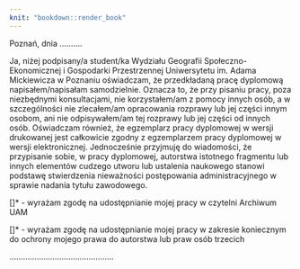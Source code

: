 ---
knit: "bookdown::render_book"
---

\newpage
\setlength\parindent{24pt}

\hfill Poznań, dnia ..........

\begin{center}
\large{\textbf{OŚWIADCZENIE}}
\end{center}

\indent Ja, niżej podpisany/a  student/ka Wydziału Geografii Społeczno-Ekonomicznej i Gospodarki Przestrzennej Uniwersytetu im. Adama Mickiewicza w Poznaniu  oświadczam, że przedkładaną pracę dyplomową napisałem/napisałam samodzielnie. Oznacza to, że przy pisaniu pracy, poza niezbędnymi konsultacjami, nie korzystałem/am z pomocy innych osób, a w szczególności nie zlecałem/am opracowania rozprawy lub jej części innym osobom, ani nie odpisywałem/am tej rozprawy lub jej części od innych osób. \newline
\indent Oświadczam również, że egzemplarz pracy dyplomowej w wersji drukowanej jest całkowicie zgodny z egzemplarzem pracy dyplomowej w wersji elektronicznej. \newline
\indent Jednocześnie przyjmuję do wiadomości, że przypisanie sobie, w pracy dyplomowej, autorstwa istotnego fragmentu lub innych elementów cudzego utworu lub ustalenia naukowego stanowi podstawę stwierdzenia nieważności postępowania administracyjnego w sprawie nadania tytułu zawodowego.

[\hspace{0.6cm}]* - wyrażam zgodę na udostępnianie mojej pracy w czytelni Archiwum UAM

[\hspace{0.6cm}]* - wyrażam zgodę na udostępnianie mojej pracy w zakresie koniecznym do ochrony mojego prawa do autorstwa lub praw osób trzecich

\vspace{5mm}

\begin{footnotesize}
*Należy wpisać TAK w przypadku wyrażenia zgody na udostępnianie pracy w czytelni Archiwum UAM, NIE w przypadku braku zgody. Niewypełnienie pola oznacza brak zgody na udostępnianie pracy.
\end{footnotesize}

\vspace{20mm}


\hfill.............................................. \newline
\null\hfill\begin{scriptsize}(czytelny podpis studenta)\end{scriptsize}


\newpage


